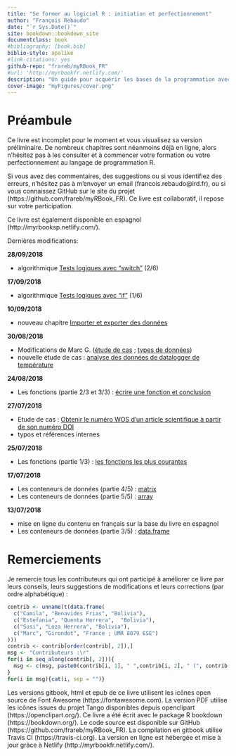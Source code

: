 ```yaml
---
title: "Se former au logiciel R : initiation et perfectionnement"
author: "François Rebaudo"
date: "`r Sys.Date()`"
site: bookdown::bookdown_site
documentclass: book
#bibliography: [book.bib]
biblio-style: apalike
#link-citations: yes
github-repo: "frareb/myRBook_FR"
#url: 'http://myrbookfr.netlify.com/'
description: "Un guide pour acquérir les bases de la programmation avec R et conduire efficacement la gestion et l'analyse de ses données."
cover-image: "myFigures/cover.png"
---
```


# Préambule

Ce livre est incomplet pour le moment et vous visualisez sa version préliminaire. De nombreux chapitres sont néanmoins déjà en ligne, alors n'hésitez pas à les consulter et à commencer votre formation ou votre perfectionnement au langage de programmation R.

Si vous avez des commentaires, des suggestions ou si vous identifiez des erreurs, n'hésitez pas à m'envoyer un email (francois.rebaudo@ird.fr), ou si vous connaissez GitHub sur le site du projet (https://github.com/frareb/myRBook_FR). Ce livre est collaboratif, il repose sur votre participation. 

Ce livre est également disponible en espagnol (http://myrbooksp.netlify.com/). 

Dernières modifications:

**28/09/2018**

* algorithmique [Tests logiques avec "switch"](#l17switch) (2/6)

**17/09/2018**

* algorithmique [Tests logiques avec "if"](#l17if) (1/6)

**10/09/2018**

* nouveau chapitre [Importer et exporter des données](#import)

**30/08/2018**

* Modifications de Marc G. ([étude de cas](#studyCase002) ; [types de données](#dataType1))
* nouvelle étude de cas : [analyse des données de datalogger de température](#studyCase001)

**24/08/2018**

* Les fonctions (partie 2/3 et 3/3) : [écrire une fonction et conclusion](#l015function)

**27/07/2018**

* Etude de cas : [Obtenir le numéro WOS d'un article scientifique à partir de son numéro DOI](#studyCase002)
* typos et références internes

**25/07/2018**

* Les fonctions (partie 1/3) : [les fonctions les plus courantes](#l015mainfun)

**17/07/2018**

* Les conteneurs de données (partie 4/5) : [matrix](#l014matrix)
* Les conteneurs de données (partie 5/5) : [array](#l014array)

**13/07/2018**

* mise en ligne du contenu en français sur la base du livre en espagnol
* Les conteneurs de données (partie 3/5) : [data.frame](#l014dataframe)

# Remerciements {#remerciements}

Je remercie tous les contributeurs qui ont participé à améliorer ce livre par leurs conseils, leurs suggestions de modifications et leurs corrections (par ordre alphabétique) : 

```r
contrib <- unname(t(data.frame(
  c("Camila", "Benavides Frias", "Bolivia"), 
  c("Estefania", "Quenta Herrera",  "Bolivia"), 
  c("Susi", "Loza Herrera", "Bolivia"),
  c("Marc", "Girondot", "France ; UMR 8079 ESE")
)))
contrib <- contrib[order(contrib[, 2]),]
msg <- "Contributeurs :\r"
for(i in seq_along(contrib[, 2])){
  msg <- c(msg, paste0(contrib[i, 1], " ",contrib[i, 2], " (", contrib[i, 3],")\r"))
}
for(i in msg){cat(i, sep = "")}
```

Les versions gitbook, html et epub de ce livre utilisent les icônes open source de Font Awesome (https://fontawesome.com). La version PDF utilise les icônes issues du projet Tango disponibles depuis openclipart (https://openclipart.org/). Ce livre a été écrit avec le package R bookdown (https://bookdown.org/). Le code source est disponible sur GitHub (https://github.com/frareb/myRBook_FR). La compilation en gitbook utilise Travis CI (https://travis-ci.org). La version en ligne est hébergée et mise à jour grâce à Netlify (http://myrbookfr.netlify.com/).
